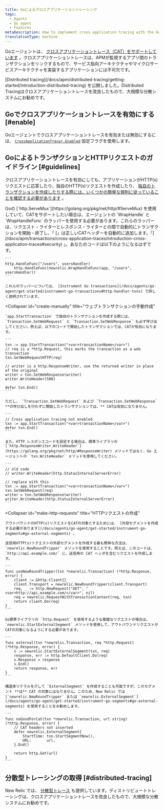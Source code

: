 ```yaml
---
title: Goによるクロスアプリケーショントレーシング
tags:
  - Agents
  - Go agent
  - Features
metaDescription: How to implement cross application tracing with the Go agent in order to connect transactions across APM-monitored apps.
translationType: machine
---
```


Goエージェントは、 [クロスアプリケーショントレース（CAT）をサポートしています](/docs/apm/transactions/cross-application-traces/introduction-cross-application-traces) 。クロスアプリケーショントレースは、APMが監視するアプリ間のトランザクションをリンクするもので、サービス指向アーキテクチャやマイクロサービスアーキテクチャを実装するアプリケーションには不可欠です。

<Callout variant="important">
  [Distributed tracing](/docs/apm/distributed-tracing/getting-started/introduction-distributed-tracing) を公開しました。Distributed Tracingはクロスアプリケーショントレースを改良したもので、大規模な分散システムにお勧めです。
</Callout>

## Goでクロスアプリケーショントレースを有効にする [#enable]

Goエージェントでクロスアプリケーショントレースを有効または無効にするには、 [`CrossApplicationTracer.Enabled`](/docs/agents/go-agent/instrumentation/go-agent-configuration#cross-tracer-enabled) 設定フラグを使用します。

## GoによるトランザクションとHTTPリクエストのガイドライン [#guidelines]

クロスアプリケーショントレースを有効にしても、アプリケーションがHTTP(s)リクエストに応答したり、独自のHTTP(s)リクエストを作成したり、 [独自のトランザクションを作成したりする際には、いくつかの簡単な規則に従っていることを確認する必要があります](/docs/agents/go-agent/get-started/instrument-go-transactions) 。

<CollapserGroup>
  <Collapser
    id="create-transactions"
    title="http.ServeMuxによるトランザクションの作成"
  >
    Goの [`http.ServeMux`](https://golang.org/pkg/net/http/#ServeMux) を使用していて、CATをサポートしたい場合は、エージェントの `WrapHandle` と `WrapHandleFunc` のラッパーを使用する必要があります。これらのラッパーは、リクエスト・ライターとレスポンス・ライターとの間で自動的にトランザクションを開始・終了し、「 [」は正しいCATヘッダーを自動的に追加します。「](/docs/apm/transactions/cross-application-traces/introduction-cross-application-traces#security) 」。あなたのコードは以下のようになるはずです。

    ```
    http.HandleFunc("/users", usersHandler)
        http.HandleFunc(newrelic.WrapHandleFunc(app, "/users", usersHandler))
    ```

    これらのラッパーについては、 [Instrument Go transactions](/docs/agents/go-agent/get-started/instrument-go-transactions#http-handler-txns) で詳しく説明されています。
  </Collapser>

  <Collapser
    id="create-manually"
    title="ウェブトランザクションの手動作成"
  >
    `app.StartTransaction` で独自のトランザクションを作成する際には、 `Transaction.SetWebRequest` と `Transaction.SetWebResponse` も必ず呼び出してください。例えば、以下のコードで開始したトランザクションでは、CATが有効になります。

    ```
    txn := app.StartTransaction("<var>transactionName</var>")
    // req is a *http.Request, this marks the transaction as a web transaction
    txn.SetWebRequestHTTP(req)

    // writer is a http.ResponseWriter, use the returned writer in place of the original
    writer = txn.SetWebResponse(writer)
    writer.WriteHeader(500)

    defer txn.End()
    ```

    ただし、 `Transaction.SetWebRequest` および `Transaction.SetWebResponse` **の呼び出しを行わずに開始したトランザクションでは、** CATは有効になりません。

    ```
    // Cross application tracing not enabled
    txn := app.StartTransaction("<var>transactionName</var>")
    defer txn.End()
    ```

    また、HTTP レスポンスコードを設定する場合は、標準ライブラリの [`http.ResponseWriter.WriteHeader`](https://golang.org/pkg/net/http/#ResponseWriter) メソッドではなく、Go エージェントの `txn.WriteHeader` メソッドを使用してください。

    ```
    // old code
    // writer.WriteHeader(http.StatusInternalServerError)

    // replace with this
    txn := app.StartTransaction("<var>transactionName</var>")
    txn.SetWebRequest(req)
    writer = txn.SetWebResponse(writer)
    writer.WriteHeader(http.StatusInternalServerError)
    ```
  </Collapser>

  <Collapser
    id="make-http-requests"
    title="HTTPリクエストの作成"
  >
    アウトバウンドのHTTP(s)リクエストをCATの対象とするためには、 [外部セグメントを作成する必要があります](/docs/agents/go-agent/get-started/instrument-go-segments#go-external-segments) 。

    送信用HTTP(s)リクエストの外部セグメントを作成する最も簡単な方法は、 `newrelic.NewRoundTripper` メソッドを使用することです。例えば、このコードは、 `http://api.example.com/` に、送信用の CAT ヘッダを含むリクエストを作成します。

    ```
    func useNewRoundTripper(txn *newrelic.Transaction) (*http.Response, error) {
        client := &http.Client{}
        client.Transport = newrelic.NewRoundTripper(client.Transport)
        req, _ := http.NewRequest("GET", "<var>http://api.example.com/</var>", nil)
        req = newrelic.RequestWithTransactionContext(req, txn)
        return client.Do(req)
    }
    ```

    Go標準ライブラリの `http.Request` を使用するような複雑なリクエストの場合は、 `newrelic.StartExternalSegment` メソッドを使用して、アウトバウンドリクエストがCATの対象になるようにする必要があります。

    ```
    func external(txn *newrelic.Transaction, req *http.Request) (*http.Response, error) {
        s := newrelic.StartExternalSegment(txn, req)
        response, err := http.DefaultClient.Do(req)
        s.Response = response
        s.End()
        return response, err
    }
    ```

    構造体リテラルを介して `ExternalSegment` を作成することも可能ですが、このセグメント **は** CAT の対象にはなりません。このため、New Relic では [`newrelic.NewRoundTripper` または `newrelic.ExternalSegment`](/docs/agents/go-agent/get-started/instrument-go-segments#go-external-segments) を使用することをお勧めします。

    ```
    func noGoodForCat(txn *newrelic.Transaction, url string) (*http.Response, error) {
        // CAT headers not inserted
        defer newrelic.ExternalSegment{
            StartTime: txn.StartSegmentNow(),
            URL:       url,
        }.End()

        return http.Get(url)
    }
    ```
  </Collapser>
</CollapserGroup>

## 分散型トレーシングの取得 [#distributed-tracing]

New Relic では、 [分散型トレース](/docs/apm/distributed-tracing/getting-started/introduction-distributed-tracing) も提供しています。ディストリビュートトレーシングは、クロスアプリケーショントレースを改良したもので、大規模な分散システムにお勧めです。
